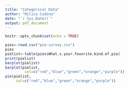 ```yaml
---
title: "Categorical Data"
author: "Milica Cudina"
date: "`r Sys.Date()`"
output: pdf_document
---
```


```r
knitr::opts_chunk$set(echo = TRUE)
```

```r
pies<-read.csv("pie-survey.csv")
pies
pielist<-table(pies$What.s.your.favorite.kind.of.pie)
print(pielist)
barplot(pielist)
barplot(pielist, 
         col=c("red","blue","green","orange","purple"))
pie(pielist,
     col=c("red","blue","green","orange","purple"))

```


